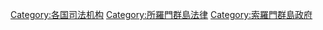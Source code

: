 {{cat main|所羅門群島司法機構}}

[[Category:各国司法机构|Category:各国司法机构]]
[[Category:所羅門群島法律|Category:所羅門群島法律]]
[[Category:索羅門群島政府|Category:索羅門群島政府]]